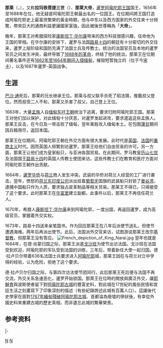 {{Infobox royalty
|name = 那莱<br>นารายณ์
|title           = 暹罗国王 
|image =Narai.JPG
|image_size = 250px
|caption = [[华富里府|华富里府]]的那莱王雕像
|succession =[[泰国君主列表|暹罗国王]]
|reign = 1656年10月26日 – 1688年7月11日
|coronation =
|othertitles =
|full name = Narai<br>Ramathibodi III<br>Ramathibodi Si Sanphet
|predecessor = {{link-en|西·索探瑪拉差|Si Suthammaracha}}
|successor = [[佩拉差|佩拉差]]
|succession1          = [[二王_(暹罗)|暹罗二王]]
|reign1               = 1656年
|reign-type1 = 任職
|coronation1 = {{link-en|西·索探瑪拉差|Si Suthammaracha}}
|cor-type1 = 任命
|predecessor1         = {{link-th|西绍拉|จมื่นศรีเสารักษ์}}
|successor1           = [[素里延塔鐵菩提|素拉沙]]
|queen =  Suriyong Ratsami
|issue = {{link-en|索達瓦迪|Sudawadi}}
|house = [[泰国君主列表#巴沙通王朝（Prasat_Thong_Dynasty，1630–1688）|巴沙通王朝]]
|father = [[巴沙·通|巴沙·通]]
|mother = Sirithida<ref name="siri">M.L. Manich Jumsai (เขียน) ธิติมา พิทักษ์ไพรวัน (แปล). ''สมเด็จพระนารายณ์ และโกษาปาน''. กรุงเทพฯ:คุรุสภาลาดพร้าว, 2531, หน้า 17 {{th icon}}</ref> 
|styles =
|birth_date =1633年2月16日
|death_date ={{Death date|1688|7|11|1633|2|16|df=y}}
|death_place =
}}
'''那莱'''（{{lang-th|สมเด็จพระนารายณ์มหาราช}}，{{bd|1629年|2月16日|1688年|7月11日|N}}），又称'''拉玛铁菩提三世'''（{{lang|th|รามาธิบดีที่ 3}}）、'''那萊大帝'''，[[暹罗|暹罗]][[阿瑜陀耶王国|阿瑜陀耶王国]]国王，1656年至1688年在位，他无疑是阿瑜陀耶王朝最出名的一位国王。在位期间將王国打造成阿瑜陀耶史上最富庶繁榮的黃金時期，他与中东以及西方国家的外交往来十分频繁，帶來巨大的通商利益更讓國家富強，因此被後世尊稱為「'''大帝'''」。

晚年，那莱王对希腊探险家[[康斯坦丁·华尔康|康斯坦丁·华尔康]]带来的西方科技很感兴趣，任命他为王国的宰相。在华尔康的安排下，暹罗与法国[[路易十四|路易十四]]的朝廷有十分密切的外交往来，暹罗上层阶级和国防充满了法国士兵及传教士。统治的法国官员及本地的暹罗官员之间发生冲突，最终导致了[[1688年暹罗革命|1688年的革命]]，终结了他的统治。那莱王在位期间著名事件还有[[暹缅战争_(1662年–1664年)|1662年至1664年期间入侵缅甸]]，摧毁短暂独立的{{link-en|信哥拉苏丹国|Sultanate of Singora}}（位于今[[宋卡|宋卡]]），以及1687年暹罗-英国战争。

==生涯==
[[巴沙·通|巴沙·通]]死后，那莱的兄长{{link-en|昭法猜|Chai (king of Ayutthaya)}}继承王位。那莱与叔父{{link-en|西·索探玛拉差|Si Suthammaracha}}联手杀死了昭法猜，推戴叔父登位。然而叔侄二人不和，那莱又杀害了叔父，自己登上王位。

1663年，大量[[孟族|孟族]]人自[[缅甸|缅甸]][[东吁王朝|东吁王朝]]统治下逃离，要求归附阿瑜陀耶王国。那莱王对他们加以保护，对此缅甸十分厌恶，对暹罗发起进攻，要求遣返这些孟族人。那莱王反击，在今日{{link-en|北碧府治县|Mueang Kanchanaburi District}}及{{link-en|赛育县|Sai Yok District}}一带击败了缅甸，翌年乘胜攻入缅甸本土。在包围[[蒲甘|蒲甘]]期间因兵粮用尽，返回本国。

那莱王在位期间，阿瑜陀耶王朝在外交方面有很大发展。此时代是[[英国|英国]]、[[法国|法国]]的[[重商主义|重商主义]]时代。因而英国人频繁到访暹罗。那莱王给他们自由贸易的许可。另一方面，那莱王让他们成为皇家船只，与亚洲各国贸易。在此期间，罗马教皇[[历山七世|历山七世]]及法国国王[[路易十四|路易十四]]的英国人传教士使团来访。这些传教士们在教育和医疗方面对阿瑜陀耶王朝作出贡献。

1664年，[[泰国华侨|暹罗华侨]]与[[荷兰|荷兰]]商人发生冲突。武装的华侨对荷兰人经营的工厂进行袭击。翌年，愤怒的[[荷兰东印度公司|荷兰东印度公司]]派出挂着[[葡萄牙|葡萄牙]]国旗的武装船只封锁了[[泰国湾|曼谷湾]]，逮捕中国船只作为人质，要求独占皮革制品等相关贸易。那莱王不得已，只得接受了这个要求。此时那莱王在[[华富里府|华富里]]建立副都。此事件以后，那莱王不再信任荷兰人。

1670年，希腊人[[康斯坦丁·华尔康|康斯坦丁·华尔康]]来到阿瑜陀耶，一度出国，再返回暹罗，成为高级官员，掌握着外交实权。

1673年，路易十四送来亲笔国书。作为回应那莱王在八年后派使节送礼，但使节遭遇海难。两年后再派出使节。此后，法国派外交官{{link-en|亚历山大·舍瓦利耶·德·肖蒙|Alexandre, Chevalier de Chaumont}}来访，试图游说那莱王改宗[[基督教|基督教]]，但那莱王没有答应。
[[File:French_depiction_of_King_Narai.jpg|thumb]]
翌年也就是1684年，在德·肖蒙归国之际，那莱王派遣[[戈沙班|戈沙班]]为使节出访法国。戈沙班在法国受到欢迎，阿瑜陀耶的军队受到法国的训练，三年后，带着新任大使{{link-en|西蒙·德·拉卢贝尔|Simon de la Loubère}}一起归国。德·拉卢贝尔带着636名法国士兵要求进入[[阿瑜陀耶|阿瑜陀耶]]城，那莱王因在与荷兰对立中学得的经验，认为危险，拒绝了这个要求。

德·拉卢贝尔归国之际，与第四次访法使节团同行。此后那莱王死后便与法国不再交流，外交关系急速恶化，暹罗开始锁国。那萊王在位時的開放與廣泛外交，讓[[耶穌會|耶穌會]]與波斯使者留下對[[阿瑜陀耶古城|阿瑜陀耶古城]]的豐富史料，對此城在17世紀的風俗民情和宮廷生活之刻畫寫下了印象深刻的描述（有些紀錄誇述此城有百萬人口）。這讓後代史學家在面對[[暹緬戰爭_(1765年–1767年)|1767年緬甸殘破阿瑜陀耶古城]]、首都淪為廢墟的慘狀後，有幸從外國史料來重建古城的歷史真相，而非遺忘此城的繁華榮景。

==参考资料==
{{reflist}}

{{start box}}
{{s-reg}}
{{s-bef|before={{link-en|西·索探瑪拉差|Si Suthammaracha}} }}
{{s-ttl|title=[[泰国君主列表|暹罗国王]]|years=1656年—1688年}}
{{s-aft|after=[[佩拉差|佩拉差]]}}
{{s-roy}}
|-
{{s-vacant|last= {{link-th|西绍拉|จมื่นศรีเสารักษ์}} }}
{{s-ttl|title=[[二王_(暹罗)|暹罗二王]]|years=1656年}}
{{s-vacant|next=[[素里延塔鐵菩提|素拉沙]] }}
{{end box}}
{{泰國君主}}
{{Authority control}}

[[Category:泰国国王|N]]
[[Category:暹罗二王|N]]